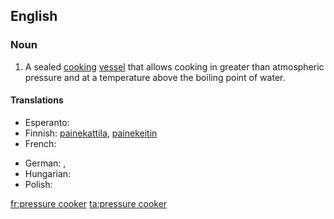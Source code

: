 {{wikipedia|pressure cooking}}
==English==

===Noun===
{{en-noun|sg=[[pressure]] [[cooker]]}}

# {{cookware}} A sealed [[cook|cooking]] [[vessel]] that allows cooking in greater than atmospheric pressure and at a temperature above the boiling point of water.

====Translations====
{{trans-top|cooking vessel}}
* Esperanto: {{t|eo|premmarmito|xs=Esperanto}}
* Finnish: [[painekattila]], [[painekeitin]]
* French: {{t|fr|cocotte-minute|f}}
{{trans-mid}}
* German: {{t+|de|Dampfkochtopf|m}}, {{t-|de|Schnellkochtopf|m}}
* Hungarian: {{t|hu|kukta}}
* Polish: {{t|pl|szybkowar|m}}
{{trans-bottom}}

[[fr:pressure cooker]]
[[ta:pressure cooker]]